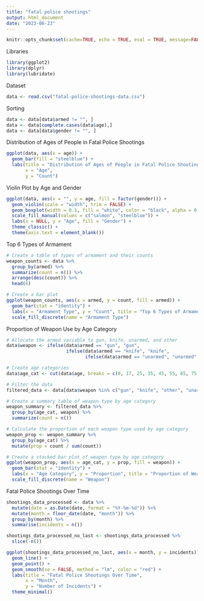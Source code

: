 ---
title: "fatal police shootings"
output: html_document
date: "2023-06-23"
---

```{r setup, include=FALSE}
knitr::opts_chunk$set(cache=TRUE, echo = TRUE, eval = TRUE, message=FALSE, warning = FALSE, fig.align='center')
```
Libraries
```{r library}
library(ggplot2)
library(dplyr)
library(lubridate)
```
Dataset
```{r}
data <- read.csv("fatal-police-shootings-data.csv")
```
Sorting
```{r}
data <- data[data$armed != "", ]
data <- data[complete.cases(data$age),]
data <- data[data$gender != "", ]
```
Distribution of Ages of People in Fatal Police Shootings
```{r}
ggplot(data, aes(x = age)) + 
  geom_bar(fill = "steelblue") +
  labs(title = "Distribution of Ages of People in Fatal Police Shootings",
       x = "Age",
       y = "Count")
```
Violin Plot by Age and Gender
```{r}
ggplot(data, aes(x = "", y = age, fill = factor(gender))) +
  geom_violin(scale = "width", trim = FALSE) +
  geom_boxplot(width = 0.1, fill = "white", color = "black", alpha = 0.5) +
  scale_fill_manual(values = c("salmon", "steelblue")) +
  labs(x = NULL, y = "Age", fill = "Gender") +
  theme_classic() +
  theme(axis.text = element_blank())
```
Top 6 Types of Armament
```{r}
# Create a table of types of armament and their counts
weapon_counts <- data %>%
  group_by(armed) %>%
  summarize(count = n()) %>%
  arrange(desc(count)) %>%
  head(6)

# Create a bar plot
ggplot(weapon_counts, aes(x = armed, y = count, fill = armed)) +
  geom_bar(stat = "identity") +
  labs(x = "Armament Type", y = "Count", title = "Top 6 Types of Armament") +
  scale_fill_discrete(name = "Armament Type")
```
Proportion of Weapon Use by Age Category
```{r}
# Allocate the armed variable to gun, knife, unarmed, and other
data$weapon <- ifelse(data$armed == "gun", "gun",
                      ifelse(data$armed == "knife", "knife",
                             ifelse(data$armed == "unarmed", "unarmed", "other")))

# Create age categories
data$age_cat <- cut(data$age, breaks = c(0, 17, 25, 35, 45, 55, 65, 75, 91), labels = c("0-17", "18-25", "26-35", "35-45", "46-55", "56-65", "66-75", "76-91"))

# Filter the data
filtered_data <- data[data$weapon %in% c("gun", "knife", "other", "unarmed"),]

# Create a summary table of weapon type by age category
weapon_summary <- filtered_data %>%
  group_by(age_cat, weapon) %>%
  summarize(count = n())

# Calculate the proportion of each weapon type used by age category
weapon_prop <- weapon_summary %>%
  group_by(age_cat) %>%
  mutate(prop = count / sum(count))

# Create a stacked bar plot of weapon type by age category
ggplot(weapon_prop, aes(x = age_cat, y = prop, fill = weapon)) +
  geom_bar(stat = "identity") +
  labs(x = "Age Category", y = "Proportion", title = "Proportion of Weapon Use by Age Category") +
  scale_fill_discrete(name = "Weapon")
```
Fatal Police Shootings Over Time
```{r}
shootings_data_processed <- data %>%
  mutate(date = as.Date(date, format = "%Y-%m-%d")) %>%
  mutate(month = floor_date(date, "month")) %>%
  group_by(month) %>%
  summarise(incidents = n())

shootings_data_processed_no_last <- shootings_data_processed %>%
  slice(-n())

ggplot(shootings_data_processed_no_last, aes(x = month, y = incidents)) +
  geom_line() +
  geom_point() +
  geom_smooth(se = FALSE, method = "lm", color = "red") +
  labs(title = "Fatal Police Shootings Over Time",
       x = "Month",
       y = "Number of Incidents") +
  theme_minimal()
```